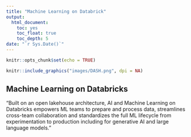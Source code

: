 ```yaml
---
title: "Machine Learning on Databrick"
output:
  html_document:
    toc: yes
    toc_float: true
    toc_depth: 5
date: "`r Sys.Date()`"
---
```


```r
knitr::opts_chunk$set(echo = TRUE)
```

```r
knitr::include_graphics("images/DASH.png", dpi = NA)
```

## Machine Learning on Databricks

"Built on an open lakehouse architecture, AI and Machine Learning on Databricks empowers ML teams to prepare and process data, streamlines cross-team collaboration and standardizes the full ML lifecycle from experimentation to production including for generative AI and large language models."
